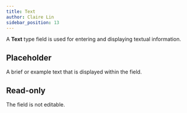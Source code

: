 ```yaml
---
title: Text
author: Claire Lin
sidebar_position: 13
---
```


A **Text** type field is used for entering and displaying textual information.

## Placeholder

A brief or example text that is displayed within the field.

## Read-only

The field is not editable.
